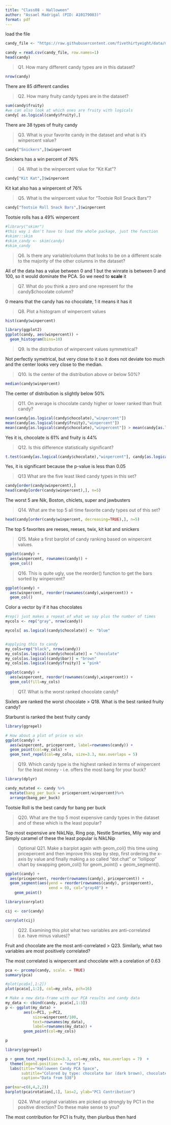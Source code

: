 ```yaml
---
title: "Class08 - Halloween"
author: "Assael Madrigal (PID: A10179083)"
format: pdf
---
```


load the file
```r
candy_file <- "https://raw.githubusercontent.com/fivethirtyeight/data/master/candy-power-ranking/candy-data.csv"

candy = read.csv(candy_file, row.names=1)
head(candy)
```

> Q1. How many different candy types are in this dataset?

```r
nrow(candy)
```
There are 85 different candies

> Q2. How many fruity candy types are in the dataset?

```r
sum(candy$fruity)
#we can also look at which ones are fruity with logicals
candy[ as.logical(candy$fruity),]

```
There are 38 types of fruity candy

> Q3. What is your favorite candy in the dataset and what is it’s winpercent value?

```r
candy["Snickers",]$winpercent
```
Snickers has a win percent of 76%

> Q4. What is the winpercent value for “Kit Kat”?

```r
candy["Kit Kat",]$winpercent
```
Kit kat also has a winpercent of 76%

> Q5. What is the winpercent value for “Tootsie Roll Snack Bars”?

```r
candy["Tootsie Roll Snack Bars",]$winpercent
```
Tootsie rolls has a 49% winpercent

```r
#library("skimr")
#this way i don't have to load the whole package, just the function
#skimr::skim
#skim_candy <- skim(candy)
#skim_candy
```
> Q6. Is there any variable/column that looks to be on a different scale to the majority of the other columns in the dataset?

All of the data has a value between 0 and 1 but the winrate is between 0 and 100, so it would dominate the PCA.
So we need to **scale** it

> Q7. What do you think a zero and one represent for the candy$chocolate column?

0 means that the candy has no chocolate, 1 it means it has it

> Q8. Plot a histogram of winpercent values

```r
hist(candy$winpercent)

library(ggplot2)
ggplot(candy, aes(winpercent)) +
  geom_histogram(bins=10)
```

> Q9. Is the distribution of winpercent values symmetrical?

Not perfectly symetrical, but very close to it so it does not deviate too much and the center looks very close to the median.

> Q10. Is the center of the distribution above or below 50%?

```r
median(candy$winpercent)
```

The center of distribution is slightly below 50%

> Q11. On average is chocolate candy higher or lower ranked than fruit candy?

```r
mean(candy[as.logical(candy$chocolate),"winpercent"])
mean(candy[as.logical(candy$fruity),"winpercent"])
mean(candy[as.logical(candy$chocolate),"winpercent"]) > mean(candy[as.logical(candy$fruity),"winpercent"])
```
Yes it is, chocolate is 61% and fruity is 44%

>Q12. Is this difference statistically significant?

```r
t.test(candy[as.logical(candy$chocolate),"winpercent"], candy[as.logical(candy$fruity),"winpercent"])
```
Yes, it is significant because the p-value is less than 0.05

> Q13 What are the five least liked candy types in this set?

```r
candy[order(candy$winpercent),]
head(candy[order(candy$winpercent),], n=5)

```
The worst 5 are Nik, Boston, chiclets, super and jawbusters

>Q14. What are the top 5 all time favorite candy types out of this set?

```r
head(candy[order(candy$winpercent, decreasing=TRUE),], n=5)
```
The top 5 favorites are reeses, reeses, twix, kit kat and snickers

> Q15. Make a first barplot of candy ranking based on winpercent values.

```r
ggplot(candy) +
  aes(winpercent, rownames(candy)) +
  geom_col()
```

> Q16. This is quite ugly, use the reorder() function to get the bars sorted by winpercent?

```r
ggplot(candy) +
  aes(winpercent, reorder(rownames(candy),winpercent)) +
  geom_col()
```

Color a vector by if it has chocolates
```r
#rep() just makes a repeat of what we say plus the number of times
mycols <- rep("gray", nrow(candy))

mycols[ as.logical(candy$chocolate)] <- "blue"


#applying this to candy
my_cols=rep("black", nrow(candy))
my_cols[as.logical(candy$chocolate)] = "chocolate"
my_cols[as.logical(candy$bar)] = "brown"
my_cols[as.logical(candy$fruity)] = "pink"

ggplot(candy) + 
  aes(winpercent, reorder(rownames(candy),winpercent)) +
  geom_col(fill=my_cols) 
```

> Q17. What is the worst ranked chocolate candy?

Sixlets are ranked the worst chocolate
> Q18. What is the best ranked fruity candy?

Starburst is ranked the best fruity candy

```r
library(ggrepel)

# How about a plot of price vs win
ggplot(candy) +
  aes(winpercent, pricepercent, label=rownames(candy)) +
  geom_point(col=my_cols) + 
  geom_text_repel(col=my_cols, size=3.3, max.overlaps = 5)
```

> Q19. Which candy type is the highest ranked in terms of winpercent for the least money - i.e. offers the most bang for your buck?

```r
library(dplyr)

candy_mutated <- candy %>%
  mutate(bang_per_buck = pricepercent/winpercent)%>%
  arrange(bang_per_buck)

```
Tootsie Roll is the best candy for bang per buck 

>Q20. What are the top 5 most expensive candy types in the dataset and of these which is the least popular?

Top most expensive are NikLNip, Ring pop, Nestle Smarties, Mily way and Simply caramel
of these the least popular is NikLNip

> Optional Q21. Make a barplot again with geom_col() this time using pricepercent and then improve this step by step, first ordering the x-axis by value and finally making a so called “dot chat” or “lollipop” chart by swapping geom_col() for geom_point() + geom_segment().

```r

ggplot(candy) +
  aes(pricepercent, reorder(rownames(candy), pricepercent)) +
  geom_segment(aes(yend = reorder(rownames(candy), pricepercent), 
                   xend = 0), col="gray40") +
    geom_point()
```


```r
library(corrplot)
```
```r
cij <- cor(candy)

corrplot(cij)
```
> Q22. Examining this plot what two variables are anti-correlated (i.e. have minus values)?

Fruit and chocolate are the most anti-correlated
> Q23. Similarly, what two variables are most positively correlated?

The most correlated is winpercent and chocolate with a corelation of 0.63

```r
pca <- prcomp(candy, scale. = TRUE)
summary(pca)
```

```r
#plot(pca$x[,1:2])
plot(pca$x[,1:2], col=my_cols, pch=16)
```
```r
# Make a new data-frame with our PCA results and candy data
my_data <- cbind(candy, pca$x[,1:3])
p <- ggplot(my_data) + 
        aes(x=PC1, y=PC2, 
            size=winpercent/100,  
            text=rownames(my_data),
            label=rownames(my_data)) +
        geom_point(col=my_cols)

p
```

```r
library(ggrepel)

p + geom_text_repel(size=3.3, col=my_cols, max.overlaps = 7)  + 
  theme(legend.position = "none") +
  labs(title="Halloween Candy PCA Space",
       subtitle="Colored by type: chocolate bar (dark brown), chocolate other (light brown), fruity (red), other (black)",
       caption="Data from 538")
```
```r
par(mar=c(8,4,2,2))
barplot(pca$rotation[,1], las=2, ylab="PC1 Contribution")
```


> Q24. What original variables are picked up strongly by PC1 in the positive direction? Do these make sense to you?

The most contribution for PC1 is fruity, then pluribus then hard
